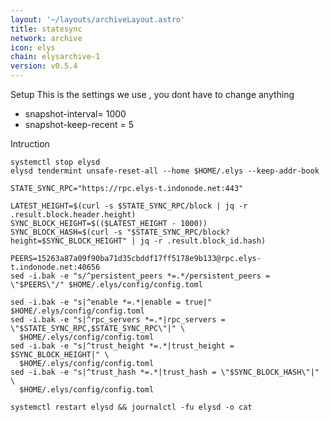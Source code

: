 ```yaml
---
layout: '~/layouts/archiveLayout.astro'
title: statesync
network: archive
icon: elys
chain: elysarchive-1
version: v0.5.4
---
```

 Setup
This is the settings we use , you dont have to change anything

- snapshot-interval= 1000
- snapshot-keep-recent = 5

 Intruction

```
systemctl stop elysd 
elysd tendermint unsafe-reset-all --home $HOME/.elys --keep-addr-book

STATE_SYNC_RPC="https://rpc.elys-t.indonode.net:443"

LATEST_HEIGHT=$(curl -s $STATE_SYNC_RPC/block | jq -r .result.block.header.height)
SYNC_BLOCK_HEIGHT=$(($LATEST_HEIGHT - 1000))
SYNC_BLOCK_HASH=$(curl -s "$STATE_SYNC_RPC/block?height=$SYNC_BLOCK_HEIGHT" | jq -r .result.block_id.hash)

PEERS=15263a87a09f90ba71d35cbddf17ff5178e9b133@rpc.elys-t.indonode.net:40656 
sed -i.bak -e "s/^persistent_peers *=.*/persistent_peers = \"$PEERS\"/" $HOME/.elys/config/config.toml

sed -i.bak -e "s|^enable *=.*|enable = true|" $HOME/.elys/config/config.toml
sed -i.bak -e "s|^rpc_servers *=.*|rpc_servers = \"$STATE_SYNC_RPC,$STATE_SYNC_RPC\"|" \
  $HOME/.elys/config/config.toml
sed -i.bak -e "s|^trust_height *=.*|trust_height = $SYNC_BLOCK_HEIGHT|" \
  $HOME/.elys/config/config.toml
sed -i.bak -e "s|^trust_hash *=.*|trust_hash = \"$SYNC_BLOCK_HASH\"|" \
  $HOME/.elys/config/config.toml

systemctl restart elysd && journalctl -fu elysd -o cat
```